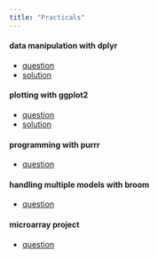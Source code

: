 ```yaml
---
title: "Practicals"
---
```



#### data manipulation with **dplyr**

- [question]()
- [solution]()

#### plotting with **ggplot2**

- [question]()
- [solution]()

#### programming with **purrr**

- [question]()

#### handling multiple models with **broom**

- [question]()


#### microarray **project**

- [question]()
